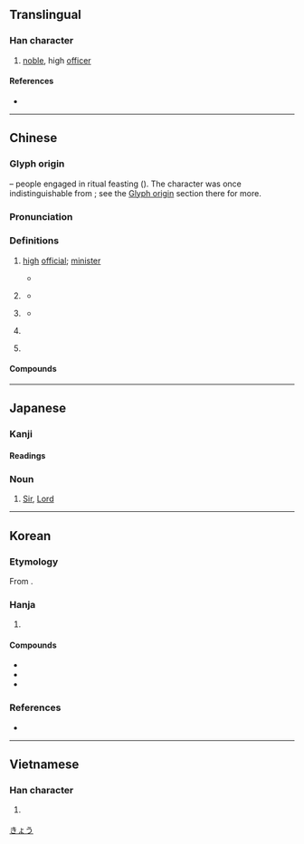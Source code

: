 {{also|喞|唧|鄉}}
{{character info}}
{{character info|0x2F831}}
{{character info|0x2F832}}
{{character info|0x2F833}}
==Translingual==

===Han character===
{{Han char|rn=26|rad=卩|as=09|sn=11|four=77720|canj=HHAIL|ids=⿰𠂎即}}

# [[noble]], high [[officer]]

====References====
* {{Han ref|kx=0160.080|dkj=02877|dj=0366.100|hdz=10318.030|uh=537F|ud=21375|bh=ADEB|bd=44523}}

----

==Chinese==
{{zh-forms}}

===Glyph origin===
{{Han etyl}}
{{Han compound|ls=ic|ls2=psc|卯|皀|t1=two men facing each other|t2=food vessel with a stand|c1=s|c2=p}} – people engaged in ritual feasting ({{zh-ref|Yang, 1965}}). The character was once indistinguishable from {{och-l|鄉}}; see the [[鄉#Glyph origin|Glyph origin]] section there for more.

===Pronunciation===
{{zh-pron
|m=qīng
|c=hing1
|h=pfs=khîn;gd=kin1
|md=
|mn=kheng
|w=
|mc=y
|oc=y
|cat=n
}}

===Definitions===
{{zh-hanzi}}

# {{lb|zh|historical}} [[high]] [[official]]; [[minister]]
#* {{zh-x|仲尼 以 來，國-君 將{jiàng}-相，卿-士 名-臣，參差 不-齊，一概 諸-聖，譔《^重黎》。|Since the time of Confucius, rulers of kingdoms, generals, chancellors, '''ministers''', gentlemen, and famous officials have been variously and non-uniformly judged. I have uniformly judged them by the standards of the sage. Thus, I have written "Zhong and Li."|ref=Fayan}}
# {{lb|zh|historical}} {{n-g|[[honorific]] [[term of address]]}}
#* {{zh-x|融 旣{jì} 得 濟，益 奇 貴 慈，曰：「卿 吾 之 少-友 也。」|(Kong) Rong, after having received help, regarded (Taishi) Ci even much more, saying: "'''You''' are a young friend of mine."|ref=Sanguozhi}}
# {{lb|zh|historical}} {{n-g|term of address used by [[emperor]]s toward [[minister]]s}}
#* {{zh-x|帝 問 ^岳 ^飛 曰：「卿 得 良馬 否？」|The Emperor asked Yue Fei: "Haven't '''you''' acquired a good horse?"|ref=岳飛 {{w|Yue Fei}}〈良馬對〉''A Dialogue on Good Horses''}}
# {{lb|zh|archaic}} {{n-g|[[term of endearment]] used between [[spouse]]s}}
# {{zh-synonym|慶|[[auspicious]]}} {{zh-used|卿雲|[[auspicious]] [[cloud]]s}}

====Compounds====
{{zh-der|卿卿我我:qīngqīngwǒwǒ|卿卿|卿大夫|卿公|三卿|先卿|上卿|卿子|干卿底事|公卿之門|卿士|愛卿|名公鉅卿|九卿|干卿何事|布衣卿相|六卿|寺卿|國務卿|客卿|孫卿|公卿|卿家|名動公卿|卿雲|公卿大臣|亞卿|白衣卿相|焦仲卿妻|白衣公卿|荀卿|貳卿|芳卿|鉅卿偉公}}

----

==Japanese==

===Kanji===
{{ja-kanji|grade=|rs=卩09}}

====Readings====
{{ja-readings
|goon=きょう
|kanon=けい
|kun=きみ-
|nanori=あき, あきら
}}

===Noun===
{{ja-noun|きょう}}

# {{lb|ja|honorific title}} [[Sir]], [[Lord]]
#:{{ja-x|水%戸 侯、徳%川 頼%房 卿|^み%と ^こう、^とく%がわ ^より%ふさ ^きょう|Lord Tokugawa Yorifusa, Marquis of Mito}}
#:{{ja-x|ウインストン・チャーチル卿|^ウインストン・^チャーチル ^きょう|Sir Winston Churchill}}

[[Category:ja:Titles|きょう]]

----

==Korean==

===Etymology===
From {{der|ko|ltc|-}} {{ltc-l|卿|id=1}}. {{hanja-hunmong|겨ᇰ|kyeng|人類#중01B}}

===Hanja===
{{ko-hanja-search}}
{{ko-hanja|벼슬|경}}

# {{hanja form of|경|[[noble]]}}

====Compounds====
{{der-top3|Compounds}}
* {{ko-l|경상|卿相}}
* {{ko-l|공경|公卿}}
* {{ko-l|추기경|樞機卿}}
{{der-bottom}}

===References===
* {{R:hanjadoc|1007}}

----

==Vietnamese==

===Han character===
{{vi-readings|hanviet=khanh|nom=khành|rs=卩09}}

# {{han tu form of|khanh|you}} {{qualifier|used by royalty to refer to inferior}}